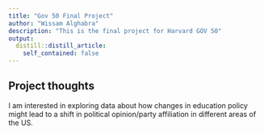 ```yaml
---
title: "Gov 50 Final Project"
author: "Wissam Alghabra"
description: "This is the final project for Harvard GOV 50"
output:
  distill::distill_article:
    self_contained: false
---
```




## Project thoughts

I am interested in exploring data about how changes in education policy might lead to a shift in political opinion/party affiliation in different areas of the US. 